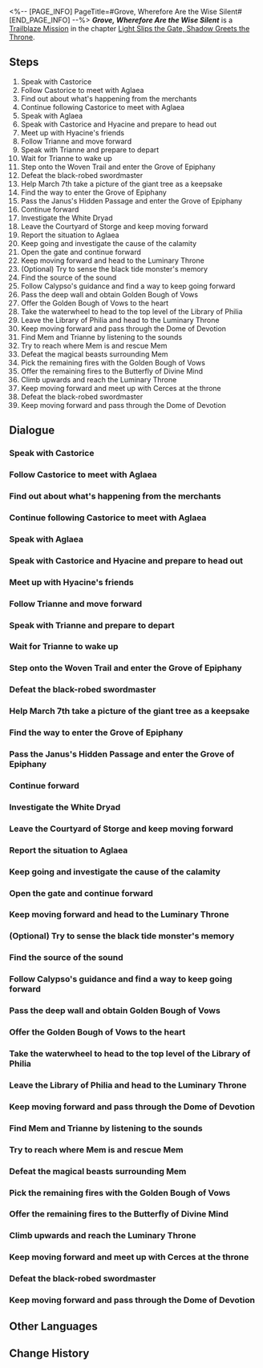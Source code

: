 <%-- [PAGE_INFO]
PageTitle=#Grove, Wherefore Are the Wise Silent#
[END_PAGE_INFO] --%>
{{Stub|Dialogue.}}
{{Mission Infobox
|id            = 1040204
|title         = 
|image         = Mission Grove, Wherefore Are the Wise Silent.png{{subst:void|<!--$UPLOAD:<<SpriteOutput/Chronicle/1040204.png>-<Mission Grove, Wherefore Are the Wise Silent.png>-<Fate's Atlas Images>>-->}}
|type          = Trailblaze
|event_name    = 
|chapter       = Light Slips the Gate, Shadow Greets the Throne
|requirements  = [[Trailblaze Mission]] ''[[Glory, Turn From Imbibed Poison]]'' completed
|summary       = Aglaea expressed her gratitude with generous gifts and invited you to form an alliance with Okhema. During the discussion, you met Hyacine of the Twilight Courtyard and, at Aglaea's suggestion, decided to accompany her back to the Grove. Before departing, Hyacine stayed temporarily in Okhema due to the sudden arrival of an unidentified injured individual, while you proceeded to the Grove of Epiphany, only to find it overrun by creations of the black tide. The Grove had fallen. Anaxa, the Chrysos Heir, left clues using alchemy, guiding you to investigate the safety of Cerces' Coreflame. Along the way, you encountered a mysterious figure claiming to be Calypso, who was revealed to be {{Rubi|Cerces|Reason Titan}}. The Titan entrusted you to assist them in locating Anaxa to apprehend the culprit behind the Grove's downfall &mdash; the black-robed swordsman without a name.
|characters    = Aglaea; Anaxa; Calypso; Castorice; Cerces; Dan Heng; Hyacine; Mem; Merchant; Starving Magical Beast; Trailblazer; Trianne
|startLocation = [[Amphoreus]] - [["Eternal Holy City" Okhema]]
|world         = Amphoreus
|area          = "Eternal Holy City" Okhema
|prev          = Glory, Turn From Imbibed Poison
|next          = Lamentations, Bring Not Empty Tears
|rewards       = Trailblaze EXP*1,200; Stellar Jade*150; Traveler's Guide*20; Celestial Ambrosia*480; Shattered Mortal Realms (Disk)*1 { text = ''Shattered Mortal Realms'' }; Scattered Manuscripts (Disk)*1 { text = ''Scattered Manuscripts'' }; Credit*160,000
}}
'''''Grove, Wherefore Are the Wise Silent''''' is a [[Trailblaze Mission]] in the chapter [[Light Slips the Gate, Shadow Greets the Throne]].

==Steps==
# Speak with Castorice
# Follow Castorice to meet with Aglaea
# Find out about what's happening from the merchants
# Continue following Castorice to meet with Aglaea
# Speak with Aglaea
# Speak with Castorice and Hyacine and prepare to head out
# Meet up with Hyacine's friends
# Follow Trianne and move forward
# Speak with Trianne and prepare to depart
# Wait for Trianne to wake up
# Step onto the Woven Trail and enter the Grove of Epiphany
# Defeat the black-robed swordmaster
# Help March 7th take a picture of the giant tree as a keepsake
# Find the way to enter the Grove of Epiphany
# Pass the Janus's Hidden Passage and enter the Grove of Epiphany
# Continue forward
# Investigate the White Dryad
# Leave the Courtyard of Storge and keep moving forward
# Report the situation to Aglaea
# Keep going and investigate the cause of the calamity
# Open the gate and continue forward
# Keep moving forward and head to the Luminary Throne
# (Optional) Try to sense the black tide monster's memory
# Find the source of the sound
# Follow Calypso's guidance and find a way to keep going forward
# Pass the deep wall and obtain Golden Bough of Vows
# Offer the Golden Bough of Vows to the heart
# Take the waterwheel to head to the top level of the Library of Philia
# Leave the Library of Philia and head to the Luminary Throne
# Keep moving forward and pass through the Dome of Devotion
# Find Mem and Trianne by listening to the sounds
# Try to reach where Mem is and rescue Mem
# Defeat the magical beasts surrounding Mem
# Pick the remaining fires with the Golden Bough of Vows
# Offer the remaining fires to the Butterfly of Divine Mind
# Climb upwards and reach the Luminary Throne
# Keep moving forward and meet up with Cerces at the throne
# Defeat the black-robed swordmaster
# Keep moving forward and pass through the Dome of Devotion

<!--
==Gameplay Notes==

--><!--
==Trial Character==

-->
==Dialogue==
{{Stub Dialogue}}
===Speak with Castorice{{subst:void|<!--104020401-->}}===
{{Mission Description|type=trailblaze|location="Eternal Holy City" Okhema|Aglaea shows sincere gratitude for our help in defeating Nikador, preparing generous gifts and inviting (Trailblazer) and I to the Hero's Bath for a discussion.}}
{{Dialogue Start}}
:{{tx}}
{{Dialogue End}}

===Follow Castorice to meet with Aglaea{{subst:void|<!--104020445-->}}===
{{Dialogue Start}}
:{{tx}}
{{Dialogue End}}

===Find out about what's happening from the merchants{{subst:void|<!--104020406-->}}===
{{Dialogue Start}}
:{{tx}}
{{Dialogue End}}

===Continue following Castorice to meet with Aglaea{{subst:void|<!--104020446-->}}===
{{Dialogue Start}}
:{{tx}}
{{Dialogue End}}

===Speak with Aglaea{{subst:void|<!--104020402-->}}===
{{Dialogue Start}}
:{{tx}}
{{Dialogue End}}

===Speak with Castorice and Hyacine and prepare to head out{{subst:void|<!--104020404-->}}===
{{Mission Description|type=trailblaze|location="Eternal Holy City" Okhema|update|During alliance negotiations with Aglaea, we encounter Hyacine from the Twilight Courtyard. (Trailblazer) and Castorice opt to join her journey back to the Grove to complete Aglaea's diplomatic mission.}}
{{Dialogue Start}}
:{{tx}}
{{Dialogue End}}

===Meet up with Hyacine's friends{{subst:void|<!--104020403-->}}===
{{Dialogue Start}}
:{{tx}}
{{Dialogue End}}

===Follow Trianne and move forward{{subst:void|<!--104020407-->}}===
{{Mission Description|type=trailblaze|location="Eternal Holy City" Okhema|update|With Hyacine remaining in Okhema to treat the unnamed wounded person, Trianne, Castorice, and (Trailblazer) head to the Grove &mdash; the academic sanctuary dedicated to {{Rubi|Cerces|Reason Titan}}.}}
{{Dialogue Start}}
:{{tx}}
{{Dialogue End}}

===Speak with Trianne and prepare to depart{{subst:void|<!--104020449-->}}===
{{Dialogue Start}}
:{{tx}}
{{Dialogue End}}

===Wait for Trianne to wake up{{subst:void|<!--104020412-->}}===
{{Dialogue Start}}
:{{tx}}
{{Dialogue End}}

===Step onto the Woven Trail and enter the Grove of Epiphany{{subst:void|<!--104020413-->}}===
{{Dialogue Start}}
:{{tx}}
{{Dialogue End}}

===Defeat the black-robed swordmaster{{subst:void|<!--104020438-->}}===
{{Mission Description|type=trailblaze|location="Murmuring Woods" Grove of Epiphany|update|After careful observation, Castorice exposes Calypso's true identity as {{Rubi|Cerces|Reason Titan}}. Cerces admits to this and asks (Trailblazer)'s group to help them reach Anaxa, so they can fuse the Coreflame again to catch the culprit behind the annihilation of the Grove &mdash; the nameless black-robed swordmaster.}}
{{Dialogue Start}}
:{{tx}}
{{Dialogue End}}

===Help March 7th take a picture of the giant tree as a keepsake{{subst:void|<!--104020414-->}}===
{{Mission Description|type=trailblaze|location="Murmuring Woods" Grove of Epiphany|update|With Hyacine remaining in Okhema to treat the unnamed wounded person, Trianne, Castorice, and (Trailblazer) head to the Grove &mdash; the academic sanctuary dedicated to {{Rubi|Cerces|Reason Titan}}.}}
{{Dialogue Start}}
:{{tx}}
{{Dialogue End}}

===Find the way to enter the Grove of Epiphany{{subst:void|<!--104020415-->}}===
{{Mission Description|type=trailblaze|location="Murmuring Woods" Grove of Epiphany|update|The Grove, once filled with scholarly discourse, has now fallen into an eerie silence. (Trailblazer)'s group manages to enter, only to find that something seems amiss inside...}}
{{Dialogue Start}}
:{{tx}}
{{Dialogue End}}

===Pass the Janus's Hidden Passage and enter the Grove of Epiphany{{subst:void|<!--104020452-->}}===
{{Dialogue Start}}
:{{tx}}
{{Dialogue End}}

===Continue forward{{subst:void|<!--104020416-->}}===
{{Dialogue Start}}
:{{tx}}
{{Dialogue End}}

===Investigate the White Dryad{{subst:void|<!--104020417-->}}===
{{Dialogue Start}}
:{{tx}}
{{Dialogue End}}

===Leave the Courtyard of Storge and keep moving forward{{subst:void|<!--104020418-->}}===
{{Dialogue Start}}
:{{tx}}
{{Dialogue End}}

===Report the situation to Aglaea{{subst:void|<!--104020456-->}}===
{{Dialogue Start}}
:{{tx}}
{{Dialogue End}}

===Keep going and investigate the cause of the calamity{{subst:void|<!--104020458-->}}===
{{Mission Description|type=trailblaze|location="Murmuring Woods" Grove of Epiphany|update|Black tide creations roaming throughout the Grove... this doesn't bode well. In this calamity, the Grove's fate looks grim. After reporting to Aglaea, (Trailblazer)'s group continues deeper into the Grove to investigate.}}
{{Dialogue Start}}
:{{tx}}
{{Dialogue End}}

===Open the gate and continue forward{{subst:void|<!--104020461-->}}===
{{Dialogue Start}}
:{{tx}}
{{Dialogue End}}

===Keep moving forward and head to the Luminary Throne{{subst:void|<!--104020419-->}}===
{{Dialogue Start}}
:{{tx}}
{{Dialogue End}}

===(Optional) Try to sense the black tide monster's memory{{subst:void|<!--104020462-->}}===
{{Dialogue Start}}
:{{tx}}
{{Dialogue End}}

===Find the source of the sound{{subst:void|<!--104020422-->}}===
{{Mission Description|type=trailblaze|location="Murmuring Woods" Grove of Epiphany|update|The Chrysos Heir Anaxa's whereabouts remain uncertain, but he left alchemical clues. (Trailblazer)'s group follows these leads to verify the Coreflame's condition.}}
{{Dialogue Start}}
:{{tx}}
{{Dialogue End}}

===Follow Calypso's guidance and find a way to keep going forward{{subst:void|<!--104020423-->}}===
{{Mission Description|type=trailblaze|location="Murmuring Woods" Grove of Epiphany|update|During their advance, a mysterious woman identifying herself as Calypso appears suddenly, stating she saved Anaxa and offering guidance to (Trailblazer)'s group to the Luminary Throne.}}
{{Dialogue Start}}
:{{tx}}
{{Dialogue End}}

===Pass the deep wall and obtain Golden Bough of Vows{{subst:void|<!--104020424-->}}===
{{Dialogue Start}}
:{{tx}}
{{Dialogue End}}

===Offer the Golden Bough of Vows to the heart{{subst:void|<!--104020425-->}}===
{{Dialogue Start}}
:{{tx}}
{{Dialogue End}}

===Take the waterwheel to head to the top level of the Library of Philia{{subst:void|<!--104020426-->}}===
{{Dialogue Start}}
:{{tx}}
{{Dialogue End}}

===Leave the Library of Philia and head to the Luminary Throne{{subst:void|<!--104020428-->}}===
{{Dialogue Start}}
:{{tx}}
{{Dialogue End}}

===Keep moving forward and pass through the Dome of Devotion{{subst:void|<!--104020429-->}}===
{{Dialogue Start}}
:{{tx}}
{{Dialogue End}}

===Find Mem and Trianne by listening to the sounds{{subst:void|<!--104020431-->}}===
{{Dialogue Start}}
:{{tx}}
{{Dialogue End}}

===Try to reach where Mem is and rescue Mem{{subst:void|<!--104020432-->}}===
{{Dialogue Start}}
:{{tx}}
{{Dialogue End}}

===Defeat the magical beasts surrounding Mem{{subst:void|<!--104020482-->}}===
{{Dialogue Start}}
:{{tx}}
{{Dialogue End}}

===Pick the remaining fires with the Golden Bough of Vows{{subst:void|<!--104020433-->}}===
{{Dialogue Start}}
:{{tx}}
{{Dialogue End}}

===Offer the remaining fires to the Butterfly of Divine Mind{{subst:void|<!--104020434-->}}===
{{Dialogue Start}}
:{{tx}}
{{Dialogue End}}

===Climb upwards and reach the Luminary Throne{{subst:void|<!--104020435-->}}===
{{Mission Description|type=trailblaze|location="Murmuring Woods" Grove of Epiphany|update|After careful observation, Castorice exposes Calypso's true identity as {{Rubi|Cerces|Reason Titan}}. Cerces admits to this and asks (Trailblazer)'s group to help them reach Anaxa, so they can fuse the Coreflame again to catch the culprit behind the annihilation of the Grove &mdash; the nameless black-robed swordmaster.}}
{{Dialogue Start}}
:{{tx}}
{{Dialogue End}}

===Keep moving forward and meet up with Cerces at the throne{{subst:void|<!--104020437-->}}===
{{Dialogue Start}}
:{{tx}}
{{Dialogue End}}

===Defeat the black-robed swordmaster{{subst:void|<!--104020430-->}}===
{{Dialogue Start}}
:{{tx}}
{{Dialogue End}}

===Keep moving forward and pass through the Dome of Devotion{{subst:void|<!--104020405-->}}===
{{Mission Description|type=trailblaze|location="Murmuring Woods" Grove of Epiphany|update|During their advance, a mysterious woman identifying herself as Calypso appears suddenly, stating she saved Anaxa and offering guidance to (Trailblazer)'s group to the Luminary Throne.}}
{{Dialogue Start}}
:{{tx}}
{{Dialogue End}}

==Other Languages==
{{Other Languages
|en   = Grove, Wherefore Are the Wise Silent
|zhs  = 谧林啊，寤思者缘何失语
|zht  = 謐林啊，寤思者緣何失語
|ja   = 静かな森よ、悟りし者が声を失ったのはなぜか
|ko   = 고요한 숲이여, 깨달은 자는 어찌 말을 잃었는가
|es   = Arboleda, ¿por qué callan los sabios?
|fr   = Silence des sages du Bosquet
|ru   = О роща, отчего мудрецы молчат?
|th   = ป่าแสนสงบเอ๋ย ใยผู้ตื่นรู้ถึงมิเอื้อนเอ่ย
|vi   = Hỡi Rừng Sâu, Tại Sao Người Khôn Ngoan Lại Im Lặng
|de   = O Hain, weshalb sind die Weisen verstummt
|id   = Hutan Sunyi, Mengapa Para Bijak Terdiam?
|pt   = Bosque, Porque os Sábios Permanecem em Silêncio
}}

==Change History==
{{Change History|3.1}}
